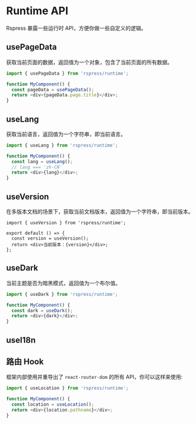 # Runtime API

Rspress 暴露一些运行时 API，方便你做一些自定义的逻辑。

## usePageData

获取当前页面的数据，返回值为一个对象，包含了当前页面的所有数据。

```js
import { usePageData } from 'rspress/runtime';

function MyComponent() {
  const pageData = usePageData();
  return <div>{pageData.page.title}</div>;
}
```

## useLang

获取当前语言，返回值为一个字符串，即当前语言。

```js
import { useLang } from 'rspress/runtime';

function MyComponent() {
  const lang = useLang();
  // lang === 'zh-CN'
  return <div>{lang}</div>;
}
```

## useVersion

在多版本文档的场景下，获取当前文档版本，返回值为一个字符串，即当前版本。

```tsx
import { useVersion } from 'rspress/runtime';

export default () => {
  const version = useVersion();
  return <div>当前版本：{version}</div>;
};
```

## useDark

当前主题是否为暗黑模式，返回值为一个布尔值。

```js
import { useDark } from 'rspress/runtime';

function MyComponent() {
  const dark = useDark();
  return <div>{dark}</div>;
}
```

## useI18n


<UseI18n />

## 路由 Hook

框架内部使用并重导出了 `react-router-dom` 的所有 API，你可以这样来使用:

```ts
import { useLocation } from 'rspress/runtime';

function MyComponent() {
  const location = useLocation();
  return <div>{location.pathname}</div>;
}
```
